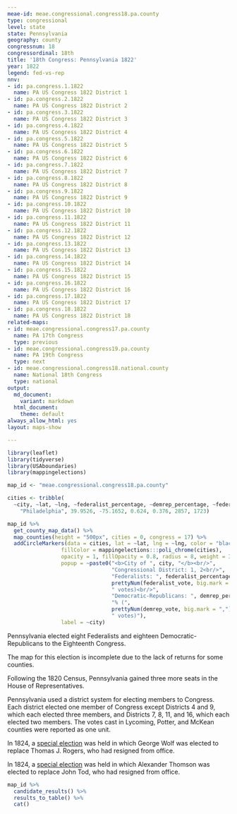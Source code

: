 ```yaml
---
meae-id: meae.congressional.congress18.pa.county
type: congressional
level: state
state: Pennsylvania
geography: county
congressnum: 18
congressordinal: 18th
title: '18th Congress: Pennsylvania 1822'
year: 1822
legend: fed-vs-rep
nnv:
- id: pa.congress.1.1822
  name: PA US Congress 1822 District 1
- id: pa.congress.2.1822
  name: PA US Congress 1822 District 2
- id: pa.congress.3.1822
  name: PA US Congress 1822 District 3
- id: pa.congress.4.1822
  name: PA US Congress 1822 District 4
- id: pa.congress.5.1822
  name: PA US Congress 1822 District 5
- id: pa.congress.6.1822
  name: PA US Congress 1822 District 6
- id: pa.congress.7.1822
  name: PA US Congress 1822 District 7
- id: pa.congress.8.1822
  name: PA US Congress 1822 District 8
- id: pa.congress.9.1822
  name: PA US Congress 1822 District 9
- id: pa.congress.10.1822
  name: PA US Congress 1822 District 10
- id: pa.congress.11.1822
  name: PA US Congress 1822 District 11
- id: pa.congress.12.1822
  name: PA US Congress 1822 District 12
- id: pa.congress.13.1822
  name: PA US Congress 1822 District 13
- id: pa.congress.14.1822
  name: PA US Congress 1822 District 14
- id: pa.congress.15.1822
  name: PA US Congress 1822 District 15
- id: pa.congress.16.1822
  name: PA US Congress 1822 District 16
- id: pa.congress.17.1822
  name: PA US Congress 1822 District 17
- id: pa.congress.18.1822
  name: PA US Congress 1822 District 18
related-maps:
- id: meae.congressional.congress17.pa.county
  name: PA 17th Congress
  type: previous
- id: meae.congressional.congress19.pa.county
  name: PA 19th Congress
  type: next
- id: meae.congressional.congress18.national.county
  name: National 18th Congress
  type: national
output:
  md_document:
    variant: markdown
  html_document:
    theme: default
always_allow_html: yes
layout: maps-show

---
```


```r
library(leaflet)
library(tidyverse)
library(USAboundaries)
library(mappingelections)

map_id <- "meae.congressional.congress18.pa.county"

cities <- tribble(
  ~city, ~lat, ~lng, ~federalist_percentage, ~demrep_percentage, ~federalist_vote, ~demrep_vote,
    "Philadelphia", 39.9526, -75.1652, 0.624, 0.376, 2857, 1723)
```

<div class="map">

```r
map_id %>%
  get_county_map_data() %>%
  map_counties(height = "500px", cities = 0, congress = 17) %>% 
  addCircleMarkers(data = cities, lat = ~lat, lng = ~lng, color = "black",
                 fillColor = mappingelections:::poli_chrome(cities),
                 opacity = 1, fillOpacity = 0.8, radius = 8, weight = 3,
                 popup = ~paste0("<b>City of ", city, "</b><br/>",
                                 "Congressional District: 1, 2<br/>",
                                 "Federalists: ", federalist_percentage * 100, "% (", 
                                 prettyNum(federalist_vote, big.mark = ","), 
                                 " votes)<br/>",
                                 "Democratic-Republicans: ", demrep_percentage * 100,
                                 "% (", 
                                 prettyNum(demrep_vote, big.mark = ","),
                                 " votes)"),
                 label = ~city) 
```

</div>

Pennsylvania elected eight Federalists and eighteen Democratic-Republicans to the Eighteenth Congress. 

The map for this election is incomplete due to the lack of returns for some counties.

Following the 1820 Census, Pennsylvania gained three more seats in the House of Representatives.

Pennsylvania used a district system for electing members to Congress. Each district elected one member of Congress except Districts 4 and 9, which each elected three members, and Districts 7, 8, 11, and 16, which each elected two members. The votes cast in Lycoming, Potter, and McKean counties were reported as one unit. 

In 1824, a [special election](https://elections.lib.tufts.edu/catalog/tufts:pa.congress.8.special.1824) was held in which George Wolf was elected to replace Thomas J. Rogers, who had resigned from office.

In 1824, a [special election](https://elections.lib.tufts.edu/catalog/tufts:pa.congress.13.special.1824) was held in which Alexander Thomson was elected to replace John Tod, who had resigned from office. 

<div class="results-table">

```r
map_id %>%
  candidate_results() %>%
  results_to_table() %>%
  cat()
```

</div>
